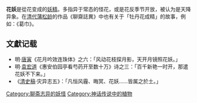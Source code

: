 '''花妖'''是從花变成的[[精_(傳說生物)|妖精]]。多指异于常态的怪花，或是花反季节开放，被认为是天降异象。在[[清代|清代]][[蒲松龄|蒲松龄]]的作品《聊齋誌異》中也有关于「牡丹花成精」的故事，例如：《葛巾》。

== 文獻记载 ==
*明·[[唐寅|唐寅]]《花月吟效连珠体》之六：「风动花枝探月影，天开月镜照花妖。」 
*明·[[袁宏道|袁宏道]]《惠安伯园亭看芍药开至数十万》诗之三：「百千新艳一时开，那遣花妖不下来。」
*《[[清史稿|清史稿]]·灾异志五》：「凡恒风霾、晦冥、花妖……皆属之於土。」
[[Category:聊斋志异的妖怪|Category:聊斋志异的妖怪]]
[[Category:神话传说中的植物|Category:神话传说中的植物]]